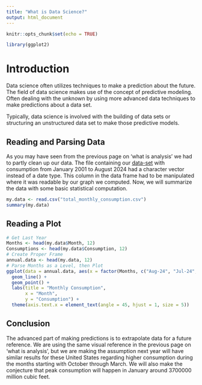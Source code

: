 ```yaml
---
title: "What is Data Science?"
output: html_document
---
```


```r
knitr::opts_chunk$set(echo = TRUE)
```
```r
library(ggplot2)
```

# Introduction

Data science often utilizes techniques to make a prediction about the future. The field of data science makes use of the concept of predictive modeling. Often dealing with the unknown by using more advanced data techniques to make predictions about a data set.

Typically, data science is involved with the building of data sets or structuring an unstructured data set to make those predictive models.

## Reading and Parsing Data

As you may have seen from the previous page on 'what is analysis' we had to partly clean up our data. The file containing our [data-set](https://www.eia.gov/dnav/ng/hist/n9140us2M.htm) with consumption from January 2001 to August 2024 had a character vector instead of a date type. This column in the data frame had to be manipulated where it was readable by our graph we computed. Now, we will summarize the data with some basic statistical computation.

```r
my.data <- read.csv("total_monthly_consumption.csv")
summary(my.data)
```

## Reading a Plot

```r
# Get Last Year
Months <- head(my.data$Month, 12)
Consumptions <- head(my.data$Consumption, 12)
# Create Proper Frame
annual.data <- head(my.data, 12)
# Parse Months as a Level, then Plot
ggplot(data = annual.data, aes(x = factor(Months, c("Aug-24", "Jul-24", "Jun-24", "May-24", "Apr-24", "Mar-24", "Feb-24", "Jan-24", "Dec-23", "Nov-23", "Oct-23", "Sep-23")), y = Consumptions, group = 1)) +
  geom_line() +
  geom_point() +
  labs(title = "Monthly Consumption",
       x = "Month",
       y = "Consumption") +
  theme(axis.text.x = element_text(angle = 45, hjust = 1, size = 5))
```

## Conclusion

The advanced part of making predictions is to extrapolate data for a future reference. We are using the same visual reference in the previous page on 'what is analysis', but we are making the assumption next year will have similar results for these United States regarding higher consumption during the months starting with October through March. We will also make the conjecture that peak consumption will happen in January around 3700000 million cubic feet.
